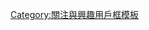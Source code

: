 {{Userbox
  |border-c = #000000
  |border-s = 1
  |id-c     = #FFFFFF
  |id-s     = 12
  |id-fc    = #000000
  |info-c   = #ff69b4
  |info-s   = 8
  |info-fc  = #FFFF
  |id       = [[File:楊韻禾.JPG|65px]]
  |info     = 這位用戶是'''[[楊韻禾]]'''的歌迷。
}}
[[category:喜歡楊韻禾的維基人|{{PAGENAME}}]]
<noinclude>[[Category:關注與興趣用戶框模板]]</noinclude>